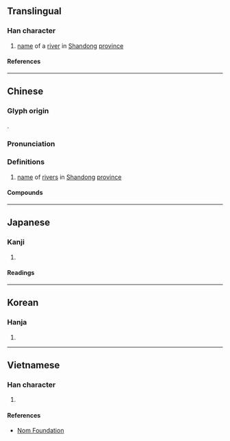 {{character info/new}}
==Translingual==

===Han character===
{{Han char|rn=85|rad=水|as=06|sn=9|four=35190|canj=EHJD|ids=⿰氵朱}}

# [[name]] of a [[river]] in [[Shandong]] [[province]]

====References====
{{Han ref|kx=0620.130|dkj=17381|dj=1016.030|hdz=31608.030|uh=6D19}}

----

==Chinese==
{{zh-forms}}

===Glyph origin===
{{Han etym}}
{{Han compound|水|朱|ls=psc|c1=s|c2=p|t1=water}}.

===Pronunciation===
{{zh-pron
|m=zhū
|c=zyu1
|mc=y
|oc=y
|ma=
|cat=pn
}}

===Definitions===
{{zh-hanzi}}

# [[name]] of [[rivers]] in [[Shandong]] [[province]]

====Compounds====
{{zh-der|洙水河|洙溪河|洙水|洙泗}}

----

==Japanese==

===Kanji===
{{ja-kanji|grade=|rs=水06}}

# {{rfdef|ja|sort=水06}}

====Readings====
{{ja-readings
|goon=ず
|kanon=しゅ
}}

----

==Korean==

===Hanja===
{{ko-hanja|수}}

# {{rfdef|ko|sort=水06}}

----

==Vietnamese==

===Han character===
{{vi-readings|rs=水06|reading=chua, chau, giẫy, thù}}

# {{rfdef|vi|sort=水06}}

====References====
* [http://nomfoundation.org/common/nom_details.php?codepoint=6d19 Nom Foundation]